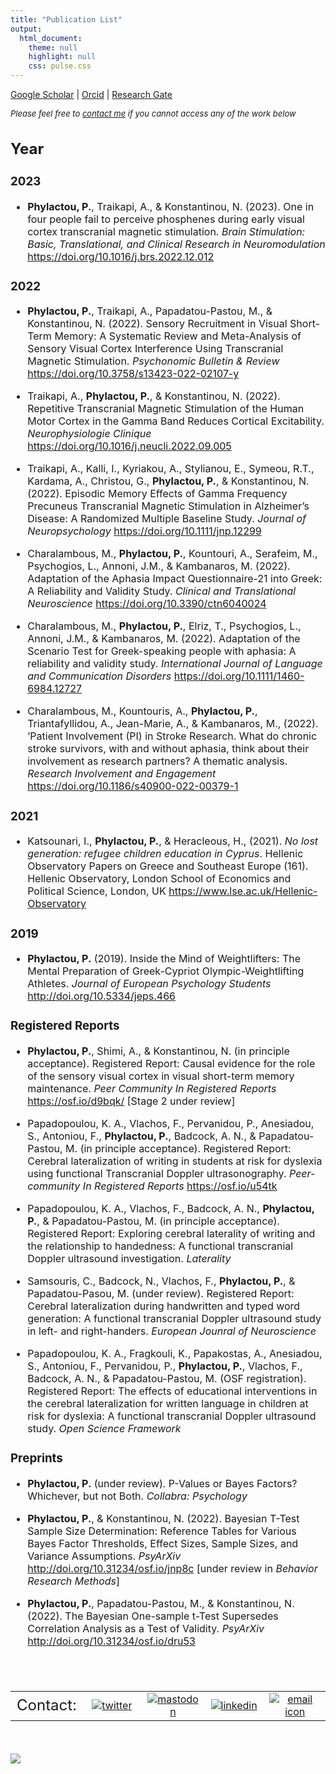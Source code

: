 ```yaml
---
title: "Publication List"
output:
  html_document:
    theme: null
    highlight: null
    css: pulse.css
---
```



[Google Scholar](https://scholar.google.com/citations?user=OCLv7cwAAAAJ&hl=en) | [Orcid](https://orcid.org/0000-0002-7333-8761) | [Research Gate](https://www.researchgate.net/profile/Phivos-Phylactou)

<font size="2"> *Please feel free to [contact me](https://phivph.github.io/contact.html) if you cannot access any of the work below* <font size="3">

## Year {.tabset .tabset-fade}

### 2023
- **Phylactou, P.**, Traikapi, A., & Konstantinou, N. (2023). One in four people fail to perceive phosphenes during early visual cortex transcranial magnetic stimulation. *Brain Stimulation: Basic, Translational, and Clinical Research in Neuromodulation*  [https://doi.org/10.1016/j.brs.2022.12.012](https://doi.org/10.1016/j.brs.2022.12.012)

### 2022
- **Phylactou, P.**, Traikapi, A., Papadatou-Pastou, M., & Konstantinou, N. (2022). Sensory Recruitment in Visual Short-Term Memory: A Systematic Review and Meta-Analysis of Sensory Visual Cortex Interference Using Transcranial Magnetic Stimulation. *Psychonomic Bulletin & Review* [https://doi.org/10.3758/s13423-022-02107-y](https://doi.org/10.3758/s13423-022-02107-y)

- Traikapi, A., **Phylactou, P.**, & Konstantinou, N. (2022). Repetitive Transcranial Magnetic Stimulation of the Human Motor Cortex in the Gamma Band Reduces Cortical Excitability. *Neurophysiologie Clinique* [https://doi.org/10.1016/j.neucli.2022.09.005](https://doi.org/10.1016/j.neucli.2022.09.005)

- Traikapi, A., Kalli, I., Kyriakou, A., Stylianou, E., Symeou, R.T., Kardama, A., Christou, G., **Phylactou, P.**, & Konstantinou, N. (2022). Episodic Memory Effects of Gamma Frequency Precuneus Transcranial Magnetic Stimulation in Alzheimer’s Disease: A Randomized Multiple Baseline Study. *Journal of Neuropsychology* [https://doi.org/10.1111/jnp.12299](https://doi.org/10.1111/jnp.12299)

- Charalambous, M., **Phylactou, P.**, Kountouri, A.,  Serafeim, M., Psychogios, L., Annoni, J.M., & Kambanaros, M. (2022). Adaptation of the Aphasia Impact Questionnaire-21 into Greek: A Reliability and Validity Study. *Clinical and Translational Neuroscience* [https://doi.org/10.3390/ctn6040024](https://doi.org/10.3390/ctn6040024)

- Charalambous, M., **Phylactou, P.**, Elriz, T., Psychogios, L., Annoni, J.M., & Kambanaros, M. (2022). Adaptation of the Scenario Test for Greek-speaking people with aphasia: A reliability and validity study. *International Journal of Language and Communication Disorders* [https://doi.org/10.1111/1460-6984.12727](https://doi.org/10.1111/1460-6984.12727)

- Charalambous, M., Kountouris, A., **Phylactou, P.**, Triantafyllidou, A., Jean-Marie, A., & Kambanaros, M., (2022). 'Patient Involvement (PI) in Stroke Research. What do chronic stroke survivors, with and without aphasia, think about their involvement as research partners? A thematic analysis. *Research Involvement and Engagement* [https://doi.org/10.1186/s40900-022-00379-1](https://doi.org/10.1186/s40900-022-00379-1) 

### 2021
- Katsounari, I., **Phylactou, P.**, & Heracleous, H., (2021). *No lost generation: refugee children education in Cyprus*. Hellenic Observatory Papers on Greece and Southeast Europe (161). Hellenic Observatory, London School of Economics and Political Science, London, UK [https://www.lse.ac.uk/Hellenic-Observatory](https://www.lse.ac.uk/Hellenic-Observatory/Assets/Documents/Publications/GreeSE-Papers/GreeSE-No161.pdf)

### 2019
- **Phylactou, P.** (2019). Inside the Mind of Weightlifters: The Mental Preparation of Greek-Cypriot Olympic-Weightlifting Athletes.  *Journal of European Psychology Students* [http://doi.org/10.5334/jeps.466](http://doi.org/10.5334/jeps.466)

### Registered Reports
- **Phylactou, P.**, Shimi, A., & Konstantinou, N. (in principle acceptance). Registered Report: Causal evidence for the role of the sensory visual cortex in visual short-term memory maintenance. *Peer Community In Registered Reports* [https://osf.io/d9bqk/](https://osf.io/d9bqk/) [Stage 2 under review]

- Papadopoulou, K. A., Vlachos, F., Pervanidou, P., Anesiadou, S., Antoniou, F., **Phylactou, P.**, Badcock, A. N., & Papadatou-Pastou, M. (in principle acceptance). Registered Report: Cerebral lateralization of writing in students at risk for dyslexia using functional Transcranial Doppler ultrasonography. *Peer-community In Registered Reports* [https://osf.io/u54tk](https://osf.io/u54tk)

- Papadopoulou, K. A., Vlachos, F., Badcock, A. N., **Phylactou, P.**, & Papadatou-Pastou, M. (in principle acceptance). Registered Report: Exploring cerebral laterality of writing and the relationship to handedness: A functional transcranial Doppler ultrasound investigation. *Laterality*

- Samsouris, C., Badcock, N., Vlachos, F., **Phylactou, P.**, & Papadatou-Pasou, M. (under review). Registered Report: Cerebral lateralization during handwritten and typed word generation: A functional transcranial Doppler ultrasound study in left- and right-handers. *European Jounral of Neuroscience*

- Papadopoulou, K. A., Fragkouli, K., Papakostas, A., Anesiadou, S., Antoniou, F., Pervanidou, P., **Phylactou, P.**, Vlachos, F., Badcock, A. N., & Papadatou-Pastou, M. (OSF registration). Registered Report: The effects of educational interventions in the cerebral lateralization for written language in children at risk for dyslexia: A functional transcranial Doppler ultrasound study. *Open Science Framework*

### Preprints
-	**Phylactou, P.** (under review). P-Values or Bayes Factors? Whichever, but not Both. *Collabra: Psychology*

- **Phylactou, P.**, & Konstantinou, N. (2022). Bayesian T-Test Sample Size Determination: Reference Tables for Various Bayes Factor Thresholds, Effect Sizes, Sample Sizes, and Variance Assumptions. *PsyArXiv* [http://doi.org/10.31234/osf.io/jnp8c](http://doi.org/10.31234/osf.io/jnp8c) [under review in *Behavior Research Methods*]

- **Phylactou, P.**, Papadatou-Pastou, M., & Konstantinou, N. (2022). The Bayesian One-sample t-Test Supersedes Correlation Analysis as a Test of Validity. *PsyArXiv* [http://doi.org/10.31234/osf.io/dru53](http://doi.org/10.31234/osf.io/dru53)

## 

<br>

|         |        |        |        |        |
|--------:|:------:|:------:|:------:|:------:| 
|<font size="5">Contact:|[![twitter](/files/twitterLogo.png)](https://twitter.com/phivph)|[![mastodon](/files/mastodonLogo.png)](https://mastodon.social/@phivph)|[![linkedin](/files/linkedInLogo.png)](https://www.linkedin.com/in/phivos-phylactou-137113176/)|[![email icon](/files/emailLogo.png)](mailto:pp.phylactou@edu.cut.ac.cy)|


<br>

<img align="center" src="/files/mylogo_long.png">